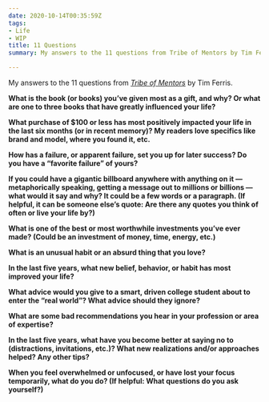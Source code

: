 ```yaml
---
date: 2020-10-14T00:35:59Z
tags:
- Life
- WIP
title: 11 Questions
summary: My answers to the 11 questions from Tribe of Mentors by Tim Ferris

---
```

My answers to the 11 questions from [_Tribe of Mentors_](https://tribeofmentors.com/) by Tim Ferris.

**What is the book (or books) you’ve given most as a gift, and why? Or what are one to three books that have greatly influenced your life?**

**What purchase of $100 or less has most positively impacted your life in the last six months (or in recent memory)? My readers love specifics like brand and model, where you found it, etc.**

**How has a failure, or apparent failure, set you up for later success? Do you have a “favorite failure” of yours?**

**If you could have a gigantic billboard anywhere with anything on it — metaphorically speaking, getting a message out to millions or billions — what would it say and why? It could be a few words or a paragraph. (If helpful, it can be someone else’s quote: Are there any quotes you think of often or live your life by?)**

**What is one of the best or most worthwhile investments you’ve ever made? (Could be an investment of money, time, energy, etc.)**

**What is an unusual habit or an absurd thing that you love?**

**In the last five years, what new belief, behavior, or habit has most improved your life?**

**What advice would you give to a smart, driven college student about to enter the “real world”? What advice should they ignore?**

**What are some bad recommendations you hear in your profession or area of expertise?**

**In the last five years, what have you become better at saying no to (distractions, invitations, etc.)? What new realizations and/or approaches helped? Any other tips?**

**When you feel overwhelmed or unfocused, or have lost your focus temporarily, what do you do? (If helpful: What questions do you ask yourself?)**